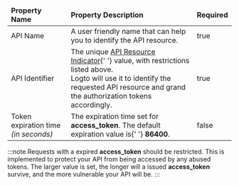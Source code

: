 <table>
  <thead>
    <tr>
      <td>
        <strong>Property Name</strong>
      </td>
      <td>
        <strong>Property Description</strong>
      </td>
      <td>
        <strong>Required</strong>
      </td>
    </tr>
  </thead>
  <tbody>
    <tr>
      <td>API Name</td>
      <td>A user friendly name that can help you to identify the API resource.</td>
      <td>true</td>
    </tr>
    <tr>
      <td>API Identifier</td>
      <td>
        The unique <a href="https://www.rfc-editor.org/rfc/rfc8707.html">API Resource Indicator</a>{' '}
        value, with restrictions listed above.
        <br />
        Logto will use it to identify the requested API resource and grand the authorization tokens
        accordingly.
      </td>
      <td>true</td>
    </tr>
    <tr>
      <td>
        Token expiration time <i>(in seconds)</i>
      </td>
      <td>
        The expiration time set for <strong>access_token</strong>. The default expiration value is{' '}
        <strong>86400</strong>.
      </td>
      <td>false</td>
    </tr>
  </tbody>
</table>

:::note
Requests with a expired <strong>access_token</strong> should be restricted.
This is implemented to protect your API from being accessed by any abused tokens.
The larger value is set, the longer will a issued <strong>access_token</strong> survive, and the more vulnerable your API will be.
:::
